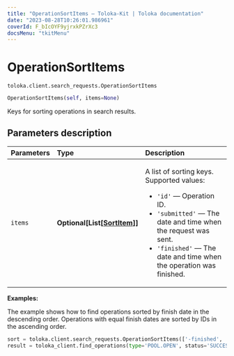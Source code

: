 ```yaml
---
title: "OperationSortItems — Toloka-Kit | Toloka documentation"
date: "2023-08-28T10:26:01.986961"
coverId: F_bIcOYF9yjrxkPZrXc3
docsMenu: "tkitMenu"
---
```


# OperationSortItems

`toloka.client.search_requests.OperationSortItems`

```python
OperationSortItems(self, items=None)
```

Keys for sorting operations in search results.

## Parameters description

| Parameters | Type | Description |
| :----------| :----| :-----------|
`items`|**Optional\[List\[[SortItem](/docs/toloka-kit/reference/toloka.client.search_requests.OperationSortItems.SortItem)\]\]**|<p>A list of sorting keys. Supported values:</p> <ul> <li>`'id'` — Operation ID.</li> <li>`'submitted'` — The date and time when the request was sent.</li> <li>`'finished'` — The date and time when the operation was finished.</li> </ul>

**Examples:**

The example shows how to find operations sorted by finish date in the descending order. Operations with equal finish dates are sorted by IDs in the ascending order.

```python
sort = toloka.client.search_requests.OperationSortItems(['-finished', 'id'])
result = toloka_client.find_operations(type='POOL.OPEN', status='SUCCESS', sort=sort, limit=10)
```